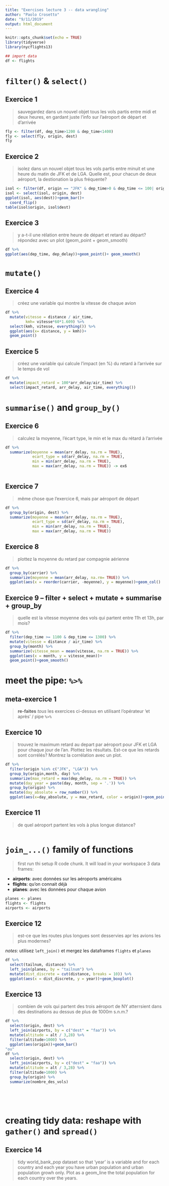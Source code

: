 ```yaml
---
title: "Exercises lecture 3 -- data wrangling"
author: "Paolo Crosetto"
date: "9/11/2019"
output: html_document
---
```


```r
knitr::opts_chunk$set(echo = TRUE)
library(tidyverse)
library(nycflights13)

## import data
df <- flights
```

# `filter()` & `select()`


## Exercice 1

> sauvegardez dans un nouvel objet tous les vols partis entre midi et deux heures, en gardant juste l'info sur l'aéroport de départ et d'arrivée

```r
fly <- filter(df, dep_time>1200 & dep_time<1400)
fly <- select(fly, origin, dest)
fly
```

## Exercice 2

> isolez dans un nouvel objet tous les vols partis entre minuit et une heure du matin de JFK et de LGA. Quelle est, pour chacun de deux aéroport, la destionation la plus fréquente? 

```r
isol <- filter(df, origin == "JFK" & dep_time>0 & dep_time <= 100| origin== "LGA" & dep_time>0 & dep_time <= 100)
isol <- select(isol, origin, dest)
ggplot(isol, aes(dest))+geom_bar()+
  coord_flip()
table(isol$origin, isol$dest)
```

## Exercice 3

> y a-t-il une rélation entre heure de départ et retard au départ? répondez avec un plot (geom_point + geom_smooth)

```r
df %>% 
ggplot(aes(dep_time, dep_delay))+geom_point()+ geom_smooth()
```

# `mutate()`

## Exercice 4

> créez une variable qui montre la vitesse de chaque avion

```r
df %>% 
  mutate(vitesse = distance / air_time,
         kmh= vitesse*60*1.609) %>% 
  select(kmh, vitesse, everything()) %>% 
  ggplot(aes(x= distance, y = kmh))+
  geom_point()

```


## Exercice 5

> créez une variable qui calcule l'impact (en %) du retard à l'arrivée sur le temps de vol

```r
df %>% 
  mutate(impact_retard = 100*arr_delay/air_time) %>% 
  select(impact_retard, arr_delay, air_time, everything())

```


# `summarise()` and `group_by()`

## Exercice 6

> calculez la moyenne, l'écart type, le min et le max du rétard à l'arrivée

```r
df %>% 
  summarize(moyenne = mean(arr_delay, na.rm = TRUE),
            ecart_type = sd(arr_delay, na.rm = TRUE),
            min = min(arr_delay, na.rm = TRUE),
            max = max(arr_delay, na.rm = TRUE)) -> ex6
            
```

## Exercice 7

> même chose que l'exercice 6, mais par aéroport de départ

```r
df %>% 
  group_by(origin, dest) %>% 
  summarize(moyenne = mean(arr_delay, na.rm = TRUE),
            ecart_type = sd(arr_delay, na.rm = TRUE),
            min = min(arr_delay, na.rm = TRUE),
            max = max(arr_delay, na.rm = TRUE))
```

## Exercice 8

> plottez la moyenne du retard par compagnie aérienne

```r
df %>% 
  group_by(carrier) %>% 
  summarize(moyenne = mean(arr_delay, na.rm= TRUE)) %>% 
  ggplot(aes(x = reorder(carrier, -moyenne), y = moyenne))+geom_col()

```


## Exercice 9 -- filter + select + mutate + summarise + group_by

> quelle est la vitesse moyenne des vols qui partent entre 11h et 13h, par mois?

```r
df %>%   
  filter(dep_time >= 1100 & dep_time <= 1300) %>%
  mutate(vitesse = distance / air_time) %>%
  group_by(month) %>% 
  summarize(vitesse_mean = mean(vitesse, na.rm = TRUE)) %>% 
  ggplot(aes(x = month, y = vitesse_mean))+
  geom_point()+geom_smooth()
```



# meet the pipe: `%>%`

## meta-exercice 1

> **re-faites** *tous* les exercices ci-dessus en utilisant l'opérateur 'et après' / pipe `%>%`

## Exercice 10

> trouvez le maximum retard au depart par aéroport pour JFK et LGA pour chaque jour de l'an. Plottez les résultats. Est-ce que les retards sont corrélés? Montrez la corrélation avec un plot.

```r
df %>% 
  filter(origin %in% c("JFK", "LGA")) %>% 
  group_by(origin,month, day) %>%
  summarize(max_retard = max(dep_delay, na.rm = TRUE)) %>% 
  mutate(day_year = paste(day, month, sep = '.')) %>%
  group_by(origin) %>% 
  mutate(day_absolute = row_number()) %>% 
  ggplot(aes(x=day_absolute, y = max_retard, color = origin))+geom_point()
```


## Exercice 11

> de quel aéroport partent les vols à plus longue distance?

```r

```

# `join_...()` family of functions

> first run thi setup R code chunk. It will load in your workspace 3 data frames:

- **airports**: avec données sur les aéroports américains
- **flights**: qu'on connait déjà
- **planes**: avec les données pour chaque avion

```r
planes <- planes
flights <- flights
airports <- airports
```

## Exercice 12

> est-ce que les routes plus longues sont desservies apr les avions les plus modernes?

*notes*: utilisez `left_join()` et mergez les dataframes `flights` et `planes`

```r
df %>% 
  select(tailnum, distance) %>% 
  left_join(planes, by = "tailnum") %>% 
  mutate(dist_discrete = cut(distance, breaks = 10)) %>% 
  ggplot(aes(x = dist_discrete, y = year))+geom_boxplot()
```

## Exercice 13

> combien de vols qui partent des trois aéroport de NY atterrsient dans des destinations au dessus de plus de 1000m s.n.m.?

```r
df %>% 
  select(origin, dest) %>% 
  left_join(airports, by = c("dest" = "faa")) %>% 
  mutate(altitude = alt / 3,28) %>% 
  filter(altitude>1000) %>% 
  ggplot(aes(origin))+geom_bar()
"ou"
df %>% 
  select(origin, dest) %>% 
  left_join(airports, by = c("dest" = "faa")) %>% 
  mutate(altitude = alt / 3,28) %>% 
  filter(altitude>1000) %>% 
  group_by(origin) %>% 
  summarize(nombre_des_vols)
  
  
  
  
```


# creating tidy data: reshape with `gather()` and `spread()`

## Exercice 14

> tidy world_bank_pop dataset so that 'year' is a variable and for each country and each year you have urban population and urban population growh only. Plot as a geom_line the total population for each country over the years.

```r

  
```


